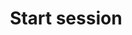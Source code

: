 ---
title: Start session
description: Payload definition for the message `start_session`.
openapi-schema: StartSessionMessage
---